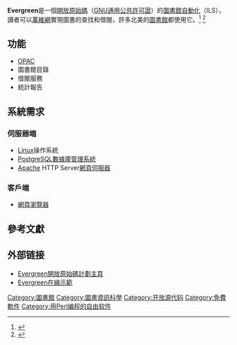 {{NoteTA
|G1=IT
}}
'''Evergreen'''是一個[[開放原始碼|開放原始碼]]（[[GNU通用公共許可證|GNU通用公共許可證]]）的[[圖書館自動化|圖書館自動化]]（ILS），讀者可以[[萬維網|萬維網]]實現圖書的查找和借閱，許多北美的[[圖書館|圖書館]]都使用它。<ref>{{Cite web |url=http://www.libraryjournal.com/article/CA6396354.html |title=Evergreen: Your Homegrown ILS |accessdate=2010-11-28 |archive-date=2011-04-09 |archive-url=https://web.archive.org/web/20110409194920/http://www.libraryjournal.com/article/CA6396354.html |dead-url=no }}</ref> <ref>{{Cite web |url=http://blog.libraryjournal.com/ljinsider/2010/10/04/king-county-goes-live-with-customized-evergreen-ils/# |title=King County Goes Live with Customized Evergreen ILS |access-date=2010-11-28 |archive-url=https://web.archive.org/web/20101010114646/http://blog.libraryjournal.com/ljinsider/2010/10/04/king-county-goes-live-with-customized-evergreen-ils/ |archive-date=2010-10-10 |dead-url=yes }}</ref>

== 功能 ==
* [[OPAC|OPAC]]
*圖書館目錄
*借閱服務
*統計報告

== 系統需求 ==

=== 伺服器端 ===
* [[Linux|Linux]]操作系統
* [[PostgreSQL|PostgreSQL]][[數據庫管理系統|數據庫管理系統]]
* [[Apache|Apache]] HTTP Server[[網頁伺服器|網頁伺服器]]

=== 客戶端 ===
* [[網頁瀏覽器|網頁瀏覽器]]

== 參考文獻 ==
{{Reflist|30em}}

== 外部链接 ==
*[http://www.open-ils.org/ Evergreen開放原始碼計劃主頁]{{Wayback|url=http://www.open-ils.org/ |date=20080512022632 }}
*[https://web.archive.org/web/20080515170744/http://demo.gapines.org/ Evergreen在線示範]
{{Library science-stub}}
[[Category:圖書館|Category:圖書館]]
[[Category:圖書資訊科學|Category:圖書資訊科學]]
[[Category:开放源代码|Category:开放源代码]]
[[Category:免費軟件|Category:免費軟件]]
[[Category:用Perl编程的自由软件|Category:用Perl编程的自由软件]]